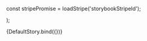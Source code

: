 const stripePromise = loadStripe('storybookStripeId');

<Meta title="Contribution Flow/StepPayment" component={StepPayment} />

  <Elements stripe={stripePromise}>
    <StepPayment
      stepProfile={StepProfile}
      stepDetails={StepDetails}
      collective={webpackCollective}
      onChange={console.log}
      {...props}
    />
  </Elements>
);

<Story name="Default">{DefaultStory.bind({})}</Story>

<ArgsTable story="Default" />
